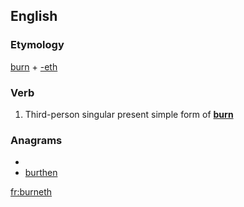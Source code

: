 ==English==

===Etymology===
[[burn]] + [[-eth]]

===Verb===
{{en-verb form}}

# {{archaic}} Third-person singular present simple form of '''[[burn]]'''

===Anagrams===
* {{alphagram|behnrtu}}
* [[burthen#English|burthen]]


[[fr:burneth]]